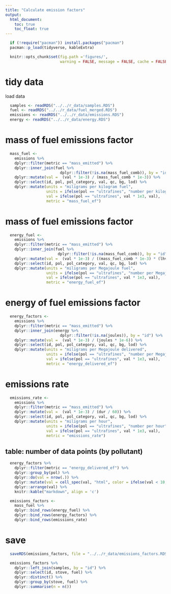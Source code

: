 ```yaml
---
title: "Calculate emission factors"
output:
  html_document:
    toc: true
    toc_float: true
---
```


```r
  if (!require("pacman")) install.packages("pacman")
  pacman::p_load(tidyverse, kableExtra)
```

```r
  knitr::opts_chunk$set(fig.path ='figures/',
                        warning = FALSE, message = FALSE, cache = FALSE)
```

# tidy data

load data

```r
  samples <- readRDS("../../r_data/samples.RDS")
  fuel <- readRDS("../../r_data/fuel_merged.RDS")
  emissions <- readRDS("../../r_data/emissions.RDS")
  energy <- readRDS("../../r_data/energy.RDS")
```

# mass of fuel emissions factor

```r
  mass_fuel <- 
    emissions %>%
    dplyr::filter(metric == "mass_emitted") %>%
    dplyr::inner_join(fuel %>%
                        dplyr::filter(!is.na(mass_fuel_comb)), by = "id") %>%
    dplyr::mutate(val =  (val * 1e-3) / (mass_fuel_comb * 1e-3)) %>%
    dplyr::select(id, pol, pol_category, val, qc, bg, lod) %>%
    dplyr::mutate(units = "miligrams per kilogram fuel",
                  units = ifelse(pol == "ultrafines", "number per kilogram fuel", units),
                  val = ifelse(pol == "ultrafines", val * 1e3, val),
                  metric = "mass_fuel_ef")
```

# mass of fuel emissions factor

```r
  energy_fuel <- 
    emissions %>%
    dplyr::filter(metric == "mass_emitted") %>%
    dplyr::inner_join(fuel %>%
                       dplyr::filter(!is.na(mass_fuel_comb)), by = "id") %>%
    dplyr::mutate(val =  (val * 1e-3) / ((mass_fuel_comb * 1e-3) * (lhv * 1e-3))) %>%
    dplyr::select(id, pol, pol_category, val, qc, bg, lod) %>%
    dplyr::mutate(units = "miligrams per Megajoule fuel",
                  units = ifelse(pol == "ultrafines", "number per Megajoule fuel", units),
                  val = ifelse(pol == "ultrafines", val * 1e3, val),
                  metric = "energy_fuel_ef")
```

# energy of fuel emissions factor

```r
  energy_factors <-
    emissions %>%
    dplyr::filter(metric == "mass_emitted") %>%
    dplyr::inner_join(energy %>%
                        dplyr::filter(!is.na(joules)), by = "id") %>%
    dplyr::mutate(val =  (val * 1e-3) / (joules * 1e-6)) %>% 
    dplyr::select(id, pol, pol_category, val, qc, bg, lod) %>%
    dplyr::mutate(units = "miligrams per Megajoule delivered",
                  units = ifelse(pol == "ultrafines", "number per Megajoule delivered", units),
                  val = ifelse(pol == "ultrafines", val * 1e3, val),
                  metric = "energy_delivered_ef")
```

# emissions rate

```r
  emissions_rate <-
    emissions %>%
    dplyr::filter(metric == "mass_emitted") %>%
    dplyr::mutate(val =  (val * 1e-3) / (dur / 60)) %>% 
    dplyr::select(id, pol, pol_category, val, qc, bg, lod) %>%
    dplyr::mutate(units = "miligrams per hour",
                  units = ifelse(pol == "ultrafines", "number per hour", units),
                  val = ifelse(pol == "ultrafines", val * 1e3, val),
                  metric = "emissions_rate")
```

## table: number of data points (by pollutant)

```r
  energy_factors %>%
    dplyr::filter(metric == "energy_delivered_ef") %>%
    dplyr::group_by(pol) %>%
    dplyr::do(val = nrow(.)) %>%
    dplyr::mutate(val = cell_spec(val, "html", color = ifelse(val < 10, "red", "blue"))) %>%
    dplyr::arrange(val) %>%
    knitr::kable("markdown", align = 'c')
```

```r
  emissions_factors <-
    mass_fuel %>%
    dplyr::bind_rows(energy_fuel) %>%
    dplyr::bind_rows(energy_factors) %>%
    dplyr::bind_rows(emissions_rate)
```

# save

```r
  saveRDS(emissions_factors, file = "../../r_data/emissions_factors.RDS")
```

```r
  emissions_factors %>%
    dplyr::left_join(samples, by = "id") %>%
    dplyr::select(id, stove, fuel) %>%
    dplyr::distinct() %>%
    dplyr::group_by(stove, fuel) %>%
    dplyr::summarise(n = n())
```

